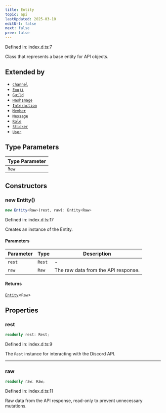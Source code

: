 ```yaml
---
title: Entity
topic: api
lastUpdated: 2025-03-10
editUrl: false
next: false
prev: false
---
```


Defined in: index.d.ts:7

Class that represents a base entity for API objects.

## Extended by

- [`Channel`](/api/classes/dev/classes/channel/)
- [`Emoji`](/api/classes/dev/classes/emoji/)
- [`Guild`](/api/classes/dev/classes/guild/)
- [`HashImage`](/api/classes/dev/classes/hashimage/)
- [`Interaction`](/api/classes/dev/classes/interaction/)
- [`Member`](/api/classes/dev/classes/member/)
- [`Message`](/api/classes/dev/classes/message/)
- [`Role`](/api/classes/dev/classes/role/)
- [`Sticker`](/api/classes/dev/classes/sticker/)
- [`User`](/api/classes/dev/classes/user/)

## Type Parameters

| Type Parameter |
| ------ |
| `Raw` |

## Constructors

### new Entity()

```ts
new Entity<Raw>(rest, raw): Entity<Raw>
```

Defined in: index.d.ts:17

Creates an instance of the Entity.

#### Parameters

| Parameter | Type | Description |
| ------ | ------ | ------ |
| `rest` | `Rest` | - |
| `raw` | `Raw` | The raw data from the API response. |

#### Returns

[`Entity`](/api/classes/dev/classes/entity/)\<`Raw`\>

## Properties

### rest

```ts
readonly rest: Rest;
```

Defined in: index.d.ts:9

The `Rest` instance for interacting with the Discord API.

***

### raw

```ts
readonly raw: Raw;
```

Defined in: index.d.ts:11

Raw data from the API response, read-only to prevent unnecessary mutations.
